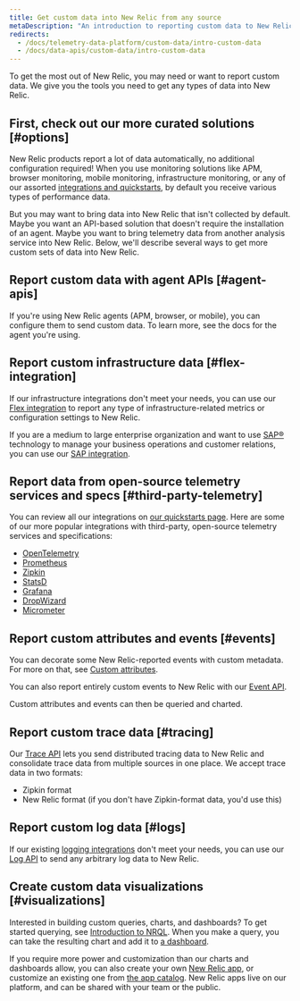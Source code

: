 ```yaml
---
title: Get custom data into New Relic from any source
metaDescription: "An introduction to reporting custom data to New Relic: why you'd want to do that, and how to start."
redirects:
  - /docs/telemetry-data-platform/custom-data/intro-custom-data
  - /docs/data-apis/custom-data/intro-custom-data
---
```


To get the most out of New Relic, you may need or want to report custom data. We give you the tools you need to get any types of data into New Relic.

## First, check out our more curated solutions [#options]

New Relic products report a lot of data automatically, no additional configuration required! When you use monitoring solutions like APM, browser monitoring, mobile monitoring, infrastructure monitoring, or any of our assorted [integrations and quickstarts](https://newrelic.com/instant-observability), by default you receive various types of performance data.

But you may want to bring data into New Relic that isn't collected by default. Maybe you want an API-based solution that doesn't require the installation of an agent. Maybe you want to bring telemetry data from another analysis service into New Relic. Below, we'll describe several ways to get more custom sets of data into New Relic.

## Report custom data with agent APIs [#agent-apis]

If you're using New Relic agents (APM, browser, or mobile), you can configure them to send custom data. To learn more, see the docs for the agent you're using.

## Report custom infrastructure data [#flex-integration]

If our infrastructure integrations don't meet your needs, you can use our [Flex integration](/docs/integrations/host-integrations/host-integrations-list/flex-integration-tool-build-your-own-integration) to report any type of infrastructure-related metrics or configuration settings to New Relic.

If you are a medium to large enterprise organization and want to use [SAP&reg;](https://www.sap.com/) technology to manage your business operations and customer relations, you can use our [SAP integration](/docs/data-apis/custom-data/sap-integration).

## Report data from open-source telemetry services and specs [#third-party-telemetry]

You can review all our integrations on [our quickstarts page](https://newrelic.com/instant-observability). Here are some of our more popular integrations with third-party, open-source telemetry services and specifications: 

* [OpenTelemetry](/docs/more-integrations/open-source-telemetry-integrations/opentelemetry/introduction-opentelemetry-new-relic)
* [Prometheus](/docs/infrastructure/prometheus-integrations/get-started/send-prometheus-metric-data-new-relic)
* [Zipkin](/docs/distributed-tracing/trace-api/report-zipkin-format-traces-trace-api)
* [StatsD](/docs/infrastructure/host-integrations/host-integrations-list/statsd-monitoring-integration-version-2)
* [Grafana](/docs/more-integrations/grafana-integrations/get-started/grafana-support-prometheus-promql)
* [DropWizard](/docs/more-integrations/open-source-telemetry-integrations/dropwizard/dropwizard-reporter)
* [Micrometer](/docs/more-integrations/open-source-telemetry-integrations/micrometer/micrometer-metrics-registry)

## Report custom attributes and events [#events]

You can decorate some New Relic-reported events with custom metadata. For more on that, see [Custom attributes](/docs/data-apis/custom-data/custom-events/collect-custom-attributes). 

You can also report entirely custom events to New Relic with our [Event API](/docs/data-apis/ingest-apis/event-api/introduction-event-api). 

Custom attributes and events can then be queried and charted. 

## Report custom trace data [#tracing]

Our [Trace API](/docs/distributed-tracing/trace-api/introduction-trace-api) lets you send distributed tracing data to New Relic and consolidate trace data from multiple sources in one place. We accept trace data in two formats:

* Zipkin format
* New Relic format (if you don't have Zipkin-format data, you'd use this)

## Report custom log data [#logs]

If our existing [logging integrations](/docs/logs/get-started/get-started-log-management) don't meet your needs, you can use our [Log API](/docs/logs/log-api/introduction-log-api) to send any arbitrary log data to New Relic. 

## Create custom data visualizations [#visualizations]

Interested in building custom queries, charts, and dashboards? To get started querying, see [Introduction to NRQL](/docs/query-your-data/nrql-new-relic-query-language/get-started/introduction-nrql-new-relics-query-language). When you make a query, you can take the resulting chart and add it to [a dashboard](/docs/query-your-data/explore-query-data/dashboards/introduction-dashboards). 

If you require more power and customization than our charts and dashboards allow, you can also create your own [New Relic app](/docs/new-relic-one/use-new-relic-one/build-new-relic-one/new-relic-one-build-your-own-custom-new-relic-one-application), or customize an existing one from [the app catalog](https://opensource.newrelic.com/nerdpacks). New Relic apps live on our platform, and can be shared with your team or the public. 
